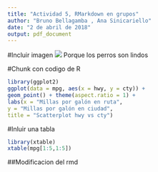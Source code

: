 ```yaml
---
title: "Actividad 5, RMarkdown en grupos"
author: "Bruno Bellagamba , Ana Sinicariello"
date: "2 de abril de 2018"
output: pdf_document
---
```


#Incluir imagen
![](perro.jpg)
Porque los perros son lindos

#Chunk con codigo de R
```r
library(ggplot2)
ggplot(data = mpg, aes(x = hwy, y = cty)) +
geom_point() + theme(aspect.ratio = 1) +
labs(x = "Millas por galón en ruta",
y = "Millas por galón en ciudad",
title = "Scatterplot hwy vs cty")

```

#Inluir una tabla
```r
library(xtable)
xtable(mpg[1:5,1:5])

```

##Modificacion del rmd

